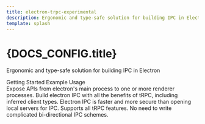 ```yaml
---
title: electron-trpc-experimental
description: Ergonomic and type-safe solution for building IPC in Electron
template: splash
---
```



<div style={{ textAlign: 'center', padding: '2rem 1rem 3rem', marginBottom: '2rem' }}>
  <h1 style={{ fontSize: '2.5rem', fontWeight: '800', marginBottom: '1rem' }}>
    {DOCS_CONFIG.title}
  </h1>
  <p style={{ fontSize: '1.25rem', marginBottom: '2rem', opacity: 0.8 }}>
    Ergonomic and type-safe solution for building IPC in Electron
  </p>
  <div style={{ display: 'flex', gap: '1rem', justifyContent: 'center', flexWrap: 'wrap' }}>
    <LinkButton 
      href={`${DOCS_CONFIG.pagesPath}/getting-started/`}
      variant="primary"
      icon="right-arrow"
    >
      Getting Started
    </LinkButton>
    <LinkButton 
      href={DOCS_CONFIG.externalLinks.examplesUrl} 
      variant="secondary"
      icon="external"
    >
      Example Usage
    </LinkButton>
  </div>
</div>

<CardGrid>
  <Card title="Main <-> Renderer" icon="random">
    Expose APIs from electron's main process to one or more renderer processes.
  </Card>
  <Card title="Fully type-safe IPC" icon="seti:typescript">
    Build electron IPC with all the benefits of tRPC, including inferred client types.
  </Card>
  <Card title="Secure platform alternative to localhost" icon="rocket">
    Electron IPC is faster and more secure than opening local servers for IPC.
  </Card>
  <Card title="Queries, mutations, and subscriptions" icon="seti:graphql">
    Supports all tRPC features. No need to write complicated bi-directional IPC schemes.
  </Card>
</CardGrid>